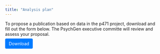 ```yaml
---
title: "Analysis plan"
---
```


To propose a publication based on data in the p471 project, download and fill out the form below. The PsychGen executive committe will review and assess your proposal. 

::: {style="text-align: left;"}
<p><a href="analysis_plan/Analysis_plan_PsychGen_Template_v5.docx" download style="text-decoration: none; color: white; background-color: #007bff; padding: 8px 12px; border-radius: 4px;">Download</a></p>
:::
